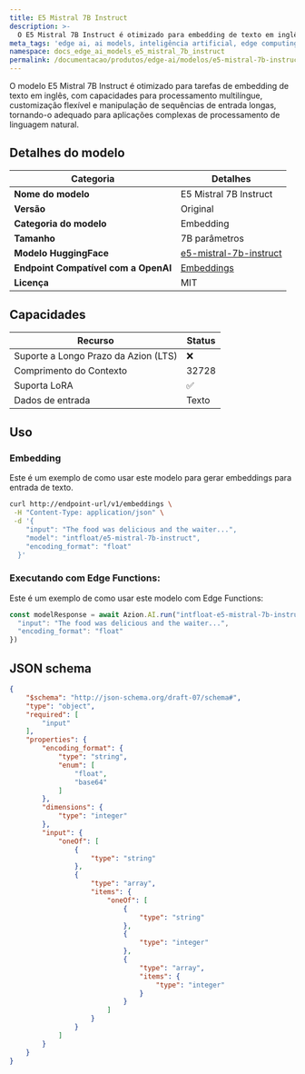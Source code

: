 ```yaml
---
title: E5 Mistral 7B Instruct
description: >-
  O E5 Mistral 7B Instruct é otimizado para embedding de texto em inglês, processamento multilíngue, customização e sequências de entrada longas.
meta_tags: 'edge ai, ai models, inteligência artificial, edge computing, mistral'
namespace: docs_edge_ai_models_e5_mistral_7b_instruct
permalink: /documentacao/produtos/edge-ai/modelos/e5-mistral-7b-instruct/
---
```


O modelo E5 Mistral 7B Instruct é otimizado para tarefas de embedding de texto em inglês, com capacidades para processamento multilíngue, customização flexível e manipulação de sequências de entrada longas, tornando-o adequado para aplicações complexas de processamento de linguagem natural.

## Detalhes do modelo

| Categoria | Detalhes |
|----------|---------|
| **Nome do modelo** | E5 Mistral 7B Instruct |
| **Versão** | Original |
| **Categoria do modelo** | Embedding |
| **Tamanho** | 7B parâmetros |
| **Modelo HuggingFace** | [e5-mistral-7b-instruct](https://huggingface.co/intfloat/e5-mistral-7b-instruct) |
| **Endpoint Compatível com a OpenAI**| [Embeddings](https://platform.openai.com/docs/api-reference/embeddings/create) |
| **Licença** | MIT |

## Capacidades

| Recurso | Status |
|---------|--------|
| Suporte a Longo Prazo da Azion (LTS) | ❌ |
| Comprimento do Contexto | 32728 |
| Suporta LoRA | ✅ |
| Dados de entrada | Texto |

## Uso

### Embedding

Este é um exemplo de como usar este modelo para gerar embeddings para entrada de texto.

```bash
curl http://endpoint-url/v1/embeddings \
 -H "Content-Type: application/json" \
 -d '{
    "input": "The food was delicious and the waiter...",
    "model": "intfloat/e5-mistral-7b-instruct",
    "encoding_format": "float"
  }'
```

### Executando com Edge Functions:

Este é um exemplo de como usar este modelo com Edge Functions:

```ts
const modelResponse = await Azion.AI.run("intfloat-e5-mistral-7b-instruct", {
  "input": "The food was delicious and the waiter...",
  "encoding_format": "float"
})
```

## JSON schema

```json
{
    "$schema": "http://json-schema.org/draft-07/schema#",
    "type": "object",
    "required": [
        "input"
    ],
    "properties": {
        "encoding_format": {
            "type": "string",
            "enum": [
                "float",
                "base64"
            ]
        },
        "dimensions": {
            "type": "integer"
        },
        "input": {
            "oneOf": [
                {
                    "type": "string"
                },
                {
                    "type": "array",
                    "items": {
                        "oneOf": [
                            {
                                "type": "string"
                            },
                            {
                                "type": "integer"
                            },
                            {
                                "type": "array",
                                "items": {
                                    "type": "integer"
                                }
                            }
                        ]
                    }
                }
            ]
        }
    }
}
```
